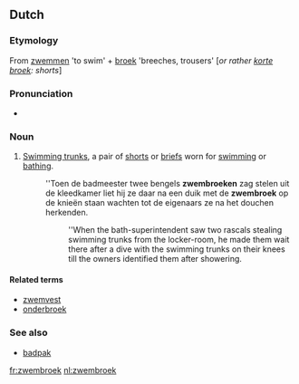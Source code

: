 ==Dutch==

===Etymology===
From [[zwemmen]] 'to swim' + [[broek]] 'breeches, trousers' [''or rather [[korte broek]]: shorts'']

===Pronunciation===
* {{audio|Nl-zwembroek.ogg|Audio}}

===Noun===
{{nl-noun|g=g|}} {{m|f}}

# [[swimming trunks|Swimming trunks]], a pair of [[shorts]] or [[briefs]] worn for [[swimming]] or [[bathing]].
#:''Toen de badmeester twee bengels '''zwembroeken''' zag stelen uit de kleedkamer liet hij ze daar na een duik met de '''zwembroek''' op de knieën staan wachten tot de eigenaars ze na het douchen herkenden. 
#::''When the bath-superintendent saw two rascals stealing swimming trunks from the locker-room, he made them wait there after a dive with the swimming trunks on their knees till the owners identified them after showering. 

====Related terms====
* [[zwemvest]] {{n}}
* [[onderbroek]]

===See also===
* [[badpak]] {{n}}

[[fr:zwembroek]]
[[nl:zwembroek]]